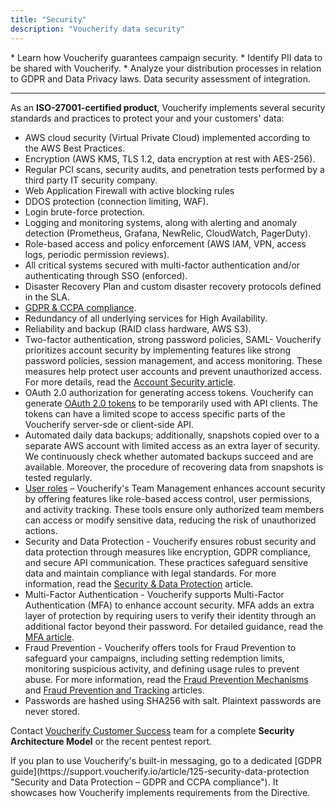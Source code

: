 ```yaml
---
title: "Security"
description: "Voucherify data security"
---
```


<Callout icon="notebook" color="#2196F3" iconType="regular">
  * Learn how Voucherify guarantees campaign security.
  * Identify PII data to be shared with Voucherify.
  * Analyze your distribution processes in relation to GDPR and Data Privacy laws.
</Callout>

<Check>
  Data security assessment of integration.
</Check>

***

As an **ISO-27001-certified product**, Voucherify implements several security standards and practices to protect your and your customers' data:

* AWS cloud security (Virtual Private Cloud) implemented according to the AWS Best Practices.
* Encryption (AWS KMS, TLS 1.2, data encryption at rest with AES-256).
* Regular PCI scans, security audits, and penetration tests performed by a third party IT security company.
* Web Application Firewall with active blocking rules
* DDOS protection (connection limiting, WAF).
* Login brute-force protection.
* Logging and monitoring systems, along with alerting and anomaly detection (Prometheus, Grafana, NewRelic, CloudWatch, PagerDuty).
* Role-based access and policy enforcement (AWS IAM, VPN, access logs, periodic permission reviews).
* All critical systems secured with multi-factor authentication and/or authenticating through SSO (enforced).
* Disaster Recovery Plan and custom disaster recovery protocols defined in the SLA.
* [GDPR & CCPA compliance](https://support.voucherify.io/article/125-security-data-protection).
* Redundancy of all underlying services for High Availability.
* Reliability and backup (RAID class hardware, AWS S3).
* Two-factor authentication, strong password policies, SAML- Voucherify prioritizes account security by implementing features like strong password policies, session management, and access monitoring. These measures help protect user accounts and prevent unauthorized access. For more details, read the [Account Security article](https://support.voucherify.io/article/437-account-security).
* OAuth 2.0 authorization for generating access tokens. Voucherify can generate [OAuth 2.0 tokens](/guides/authentication#oauth-20) to be temporarily used with API clients. The tokens can have a limited scope to access specific parts of the Voucherify server-sde or client-side API.
* Automated daily data backups; additionally, snapshots copied over to a separate AWS account with limited access as an extra layer of security. We continuously check whether automated backups succeed and are available. Moreover, the procedure of recovering data from snapshots is tested regularly.
* [User roles](https://support.voucherify.io/article/40-how-does-the-access-control-work-in-voucherify "User roles and access control") – Voucherify's Team Management enhances account security by offering features like role-based access control, user permissions, and activity tracking. These tools ensure only authorized team members can access or modify sensitive data, reducing the risk of unauthorized actions.
* Security and Data Protection - Voucherify ensures robust security and data protection through measures like encryption, GDPR compliance, and secure API communication. These practices safeguard sensitive data and maintain compliance with legal standards. For more information, read the [Security & Data Protection](https://support.voucherify.io/article/125-security-data-protection) article.
* Multi-Factor Authentication - Voucherify supports Multi-Factor Authentication (MFA) to enhance account security. MFA adds an extra layer of protection by requiring users to verify their identity through an additional factor beyond their password. For detailed guidance, read the [MFA article](https://support.voucherify.io/article/469-multi-factor-authentication-mfa).
* Fraud Prevention - Voucherify offers tools for Fraud Prevention to safeguard your campaigns, including setting redemption limits, monitoring suspicious activity, and defining usage rules to prevent abuse. For more information, read the [Fraud Prevention Mechanisms](/guides/fraud-prevention-mechanisms) and [Fraud Prevention and Tracking](https://support.voucherify.io/article/516-fraud-prevention#account-security) articles.
* Passwords are hashed using SHA256 with salt. Plaintext passwords are never stored.

Contact [Voucherify Customer Success](https://www.voucherify.io/contact-support) team for a complete **Security Architecture Model** or the recent pentest report.

<Note>
  If you plan to use Voucherify's built-in messaging, go to a dedicated [GDPR guide](https://support.voucherify.io/article/125-security-data-protection "Security and Data Protection – GDPR and CCPA compliance"). It showcases how Voucherify implements requirements from the Directive.
</Note>
